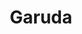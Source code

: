 ---
title: "Garuda"
slug: "garuda"
arcana: "Star"

image: "./Garuda.jpg"

phys: ""
gun: ""
fire: ""
ice: ""
elec: ""
wind: "resist"
psy: ""
nuke: ""
bless: "reflect"
curse: ""
---